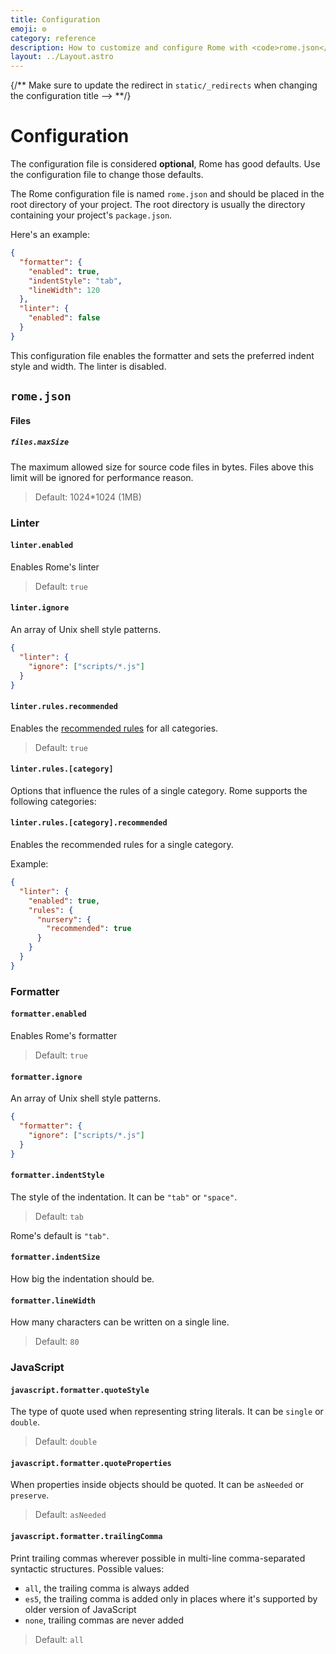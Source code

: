 ```yaml
---
title: Configuration
emoji: ⚙️
category: reference
description: How to customize and configure Rome with <code>rome.json</code>.
layout: ../Layout.astro
---
```



{/** Make sure to update the redirect in `static/_redirects` when changing the configuration title --> **/}

# Configuration

The configuration file is considered **optional**, Rome has good defaults. Use the configuration
file to change those defaults.

The Rome configuration file is named `rome.json` and should be placed in the root directory of your project. The root
directory is usually the directory containing your project's `package.json`.

Here's an example:

```json
{
  "formatter": {
    "enabled": true,
    "indentStyle": "tab",
    "lineWidth": 120
  },
  "linter": {
    "enabled": false
  }
}
```

This configuration file enables the formatter and sets the preferred indent style and width. The linter is disabled.

## `rome.json`

#### Files

##### `files.maxSize`

The maximum allowed size for source code files in bytes. Files above
this limit will be ignored for performance reason.

> Default: 1024*1024 (1MB)

### Linter

#### `linter.enabled`

Enables Rome's linter

> Default: `true`

#### `linter.ignore`

An array of Unix shell style patterns.

```json
{
  "linter": {
    "ignore": ["scripts/*.js"]
  }
}
```

#### `linter.rules.recommended`

Enables the [recommended rules](/lint/rules) for all categories.

> Default: `true`

#### `linter.rules.[category]`

Options that influence the rules of a single category. Rome supports the following categories:

<LintGroups />

#### `linter.rules.[category].recommended`

Enables the recommended rules for a single category.

Example:

```json
{
  "linter": {
    "enabled": true,
    "rules": {
      "nursery": {
        "recommended": true
      }
    }
  }
}
```

### Formatter

#### `formatter.enabled`

Enables Rome's formatter

> Default: `true`

#### `formatter.ignore`

An array of Unix shell style patterns.

```json
{
  "formatter": {
    "ignore": ["scripts/*.js"]
  }
}
```

#### `formatter.indentStyle`

The style of the indentation. It can be `"tab"` or `"space"`.

> Default: `tab`

Rome's default is `"tab"`.

#### `formatter.indentSize`

How big the indentation should be.

#### `formatter.lineWidth`

How many characters can be written on a single line.

> Default: `80`

### JavaScript

#### `javascript.formatter.quoteStyle`

The type of quote used when representing string literals. It can be `single` or `double`.

> Default: `double`

#### `javascript.formatter.quoteProperties`

When properties inside objects should be quoted. It can be `asNeeded` or `preserve`.

> Default: `asNeeded`

#### `javascript.formatter.trailingComma`

Print trailing commas wherever possible in multi-line comma-separated syntactic structures. Possible values:
- `all`, the trailing comma is always added
- `es5`, the trailing comma is added only in places where it's supported by older version of JavaScript
- `none`, trailing commas are never added

> Default: `all`
